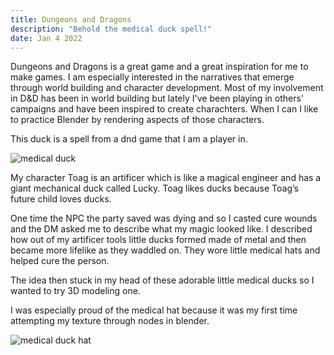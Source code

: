```yaml
---
title: Dungeons and Dragons
description: "Behold the medical duck spell!"
date: Jan 4 2022
---
```


Dungeons and Dragons is a great game and a great inspiration for me to make games.  I am especially interested in the narratives that emerge through world building and character development.  Most of my involvement in D&D has been in world building but lately I've been playing in others' campaigns and have been inspired to create charachters.  When I can I like to practice Blender by rendering aspects of those characters.

This duck is a spell from a dnd game that I am a player in.

<Image
        src="/images/dungeons-and-dragons/medical-duck.png"
        alt="medical duck"
        width={1920} 
        height={1080} 
      />

My character Toag is an artificer which is like a magical engineer and has a giant mechanical duck called Lucky. Toag likes ducks because Toag’s future child loves ducks.

One time the NPC the party saved was dying and so I casted cure wounds and the DM asked me to describe what my magic looked like. I described how out of my artificer tools little ducks formed made of metal and then became more lifelike as they waddled on. They wore little medical hats and helped cure the person.

The idea then stuck in my head of these adorable little medical ducks so I wanted to try 3D modeling one. 




I was especially proud of the medical hat because it was my first time attempting my texture through nodes in blender.


<Image
        src="/images/dungeons-and-dragons/medical-duck-hat.png"
        alt="medical duck hat"
        width={1920} 
        height={1080} 
      />
